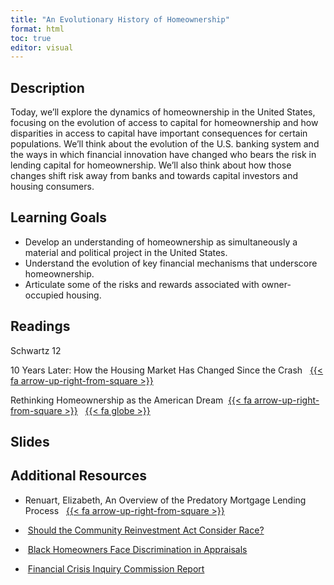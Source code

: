 ```yaml
---
title: "An Evolutionary History of Homeownership"
format: html
toc: true
editor: visual
---
```


## Description

Today, we'll explore the dynamics of homeownership in the United States, focusing on the evolution of access to capital for homeownership and how disparities in access to capital have important consequences for certain populations. We'll think about the evolution of the U.S. banking system and the ways in which financial innovation have changed who bears the risk in lending capital for homeownership. We'll also think about how those changes shift risk away from banks and towards capital investors and housing consumers.

## Learning Goals

-   Develop an understanding of homeownership as simultaneously a material and political project in the United States.
-   Understand the evolution of key financial mechanisms that underscore homeownership.
-   Articulate some of the risks and rewards associated with owner-occupied housing.

## Readings

Schwartz 12

10 Years Later: How the Housing Market Has Changed Since the Crash &nbsp; [{{< fa arrow-up-right-from-square >}}](https://uofi.box.com/s/wonv4vj9hx03jjxaz3lvqkulndxd2n3c)

Rethinking Homeownership as the American Dream &nbsp;[{{< fa arrow-up-right-from-square >}}](https://uofi.box.com/s/se23crvw6y9ro3btz5o7aoclq19igeat) &nbsp; [{{< fa globe >}}](https://www.urban.org/urban-wire/rethinking-homeownership-american-dream)

## Slides

## Additional Resources

- Renuart, Elizabeth, An Overview of the Predatory Mortgage Lending Process &nbsp; [{{< fa arrow-up-right-from-square >}}](https://uofi.box.com/s/bjtf9cbzwcjojvocyp7yzmyzp2xvoki4)

-    [Should the Community Reinvestment Act Consider Race?](https://www.urban.org/sites/default/files/publication/105283/should-the-community-reinvestment-act-consider-race_1.pdf)

-    [Black Homeowners Face Discrimination in Appraisals](https://www.nytimes.com/2020/08/25/realestate/blacks-minorities-appraisals-discrimination.html)

-    [Financial Crisis Inquiry Commission Report](https://www.govinfo.gov/content/pkg/GPO-FCIC/pdf/GPO-FCIC.pdf)
